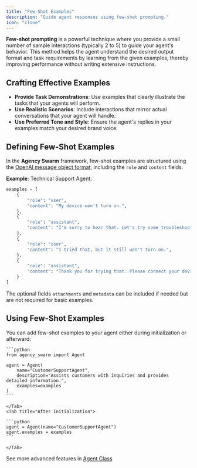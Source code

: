 ```yaml
---
title: "Few-Shot Examples"
description: "Guide agent responses using few-shot prompting."
icon: "clone"
---
```


**Few-shot prompting** is a powerful technique where you provide a small number of sample interactions (typically 2 to 5) to guide your agent's behavior. This method helps the agent understand the desired output format and task requirements by learning from the given examples, thereby improving performance without writing extensive instructions.

## Crafting Effective Examples

- **Provide Task Demonstrations**: Use examples that clearly illustrate the tasks that your agents will perform.
- **Use Realistic Scenarios**: Include interactions that mirror actual conversations that your agent will handle.
- **Use Preferred Tone and Style**: Ensure the agent's replies in your examples match your desired brand voice.

## Defining Few-Shot Examples

In the **Agency Swarm** framework, few-shot examples are structured using the [OpenAI message object format](https://platform.openai.com/docs/api-reference/messages/createMessage), including the `role` and `content` fields.

**Example**: Technical Support Agent:

```python
examples = [
    {
        "role": "user",
        "content": "My device won't turn on.",
    },
    {
        "role": "assistant",
        "content": "I'm sorry to hear that. Let's try some troubleshooting steps. First, please press and hold the power button for at least 10 seconds.",
    },
    {
        "role": "user",
        "content": "I tried that, but it still won't turn on.",
    },
    {
        "role": "assistant",
        "content": "Thank you for trying that. Please connect your device to a charger and check if any lights appear. Let me know what you observe.",
    }
]
```

The optional fields `attachments` and `metadata` can be included if needed but are not required for basic examples.

## Using Few-Shot Examples

You can add few-shot examples to your agent either during initialization or afterward:

<Tabs>
    <Tab title="During Initialization">

    ```python
    from agency_swarm import Agent

    agent = Agent(
        name="CustomerSupportAgent",
        description="Assists customers with inquiries and provides detailed information.",
        examples=examples
    )
    ```

    </Tab>
    <Tab title="After Initialization">

    ```python
    agent = Agent(name="CustomerSupportAgent")
    agent.examples = examples
    ```

    </Tab>

</Tabs>

See more advanced features in [Agent Class](/core-framework/agents/advanced-configuration)